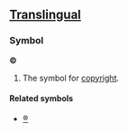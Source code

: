 ==[[Translingual]]==
===Symbol===
'''©'''

# The symbol for [[copyright]].

====Related symbols====<!-- since they are both enclosed in circles -->
*[[®]]